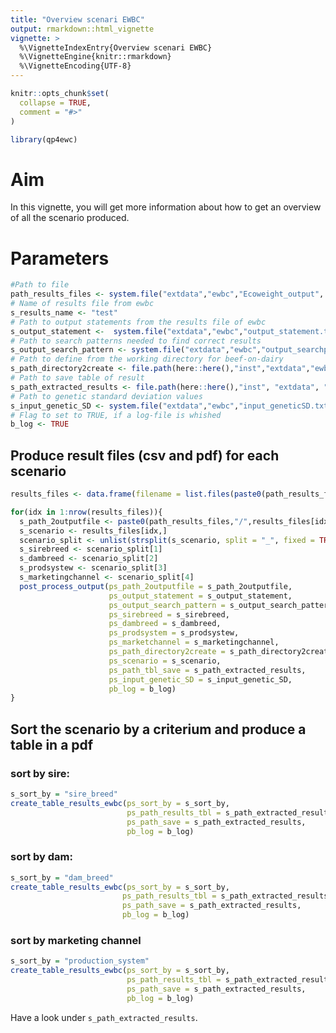 ```yaml
---
title: "Overview scenari EWBC"
output: rmarkdown::html_vignette
vignette: >
  %\VignetteIndexEntry{Overview scenari EWBC}
  %\VignetteEngine{knitr::rmarkdown}
  %\VignetteEncoding{UTF-8}
---
```


```r
knitr::opts_chunk$set(
  collapse = TRUE,
  comment = "#>"
)
```

```r
library(qp4ewc)
```

# Aim

In this vignette, you will get more information about how to get an overview of all the scenario produced. 

# Parameters 

```r
#Path to file
path_results_files <- system.file("extdata","ewbc","Ecoweight_output", package = "qp4ewc")
# Name of results file from ewbc
s_results_name <- "test"
# Path to output statements from the results file of ewbc
s_output_statement <-  system.file("extdata","ewbc","output_statement.txt", package = "qp4ewc")
# Path to search patterns needed to find correct results 
s_output_search_pattern <- system.file("extdata","ewbc","output_searchpattern.txt", package = "qp4ewc")
# Path to define from the working directory for beef-on-dairy
s_path_directory2create <- file.path(here::here(),"inst","extdata","ewbc","test","Ecoweight_output")
# Path to save table of result 
s_path_extracted_results <- file.path(here::here(),"inst", "extdata", "ewbc", "results")
# Path to genetic standard deviation values 
s_input_genetic_SD <- system.file("extdata","ewbc","input_geneticSD.txt", package = "qp4ewc")
# Flag to set to TRUE, if a log-file is whished
b_log <- TRUE
```


## Produce result files (csv and pdf) for each scenario

```r
results_files <- data.frame(filename = list.files(paste0(path_results_files,"/")))

for(idx in 1:nrow(results_files)){
  s_path_2outputfile <- paste0(path_results_files,"/",results_files[idx,],"/",s_results_name)
  s_scenario <- results_files[idx,]
  scenario_split <- unlist(strsplit(s_scenario, split = "_", fixed = TRUE))
  s_sirebreed <- scenario_split[1]
  s_dambreed <- scenario_split[2]
  s_prodsystew <- scenario_split[3]
  s_marketingchannel <- scenario_split[4]
  post_process_output(ps_path_2outputfile = s_path_2outputfile,
                      ps_output_statement = s_output_statement,
                      ps_output_search_pattern = s_output_search_pattern,
                      ps_sirebreed = s_sirebreed,
                      ps_dambreed = s_dambreed,
                      ps_prodsystem = s_prodsystew,
                      ps_marketchannel = s_marketingchannel,
                      ps_path_directory2create = s_path_directory2create,
                      ps_scenario = s_scenario,
                      ps_path_tbl_save = s_path_extracted_results,
                      ps_input_genetic_SD = s_input_genetic_SD,
                      pb_log = b_log)
}
```


## Sort the scenario by a criterium and produce a table in a pdf 

### sort by sire: 
```r
s_sort_by = "sire_breed"
create_table_results_ewbc(ps_sort_by = s_sort_by,
                          ps_path_results_tbl = s_path_extracted_results,
                          ps_path_save = s_path_extracted_results,
                          pb_log = b_log)

```

### sort by dam:
```r
s_sort_by = "dam_breed"
create_table_results_ewbc(ps_sort_by = s_sort_by,
                         ps_path_results_tbl = s_path_extracted_results,
                         ps_path_save = s_path_extracted_results,
                         pb_log = b_log)
```

### sort by marketing channel 
```r
s_sort_by = "production_system"
create_table_results_ewbc(ps_sort_by = s_sort_by,
                          ps_path_results_tbl = s_path_extracted_results,
                          ps_path_save = s_path_extracted_results,
                          pb_log = b_log)

```

Have a look under  `s_path_extracted_results `.
